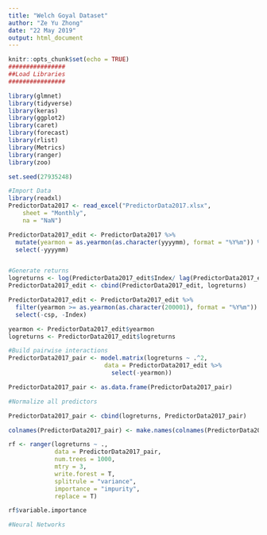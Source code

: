 ```yaml
---
title: "Welch Goyal Dataset"
author: "Ze Yu Zhong"
date: "22 May 2019"
output: html_document
---
```


```r
knitr::opts_chunk$set(echo = TRUE)
################
##Load Libraries
################

library(glmnet)
library(tidyverse)
library(keras)
library(ggplot2)
library(caret)
library(forecast)
library(rlist)
library(Metrics)
library(ranger)
library(zoo)

set.seed(27935248)

#Import Data
library(readxl)
PredictorData2017 <- read_excel("PredictorData2017.xlsx", 
    sheet = "Monthly", 
    na = "NaN")

PredictorData2017_edit <- PredictorData2017 %>%
  mutate(yearmon = as.yearmon(as.character(yyyymm), format = "%Y%m")) %>%
  select(-yyyymm)


#Generate returns
logreturns <- log(PredictorData2017_edit$Index/ lag(PredictorData2017_edit$Index, 1))
PredictorData2017_edit <- cbind(PredictorData2017_edit, logreturns)

PredictorData2017_edit <- PredictorData2017_edit %>%
  filter(yearmon >= as.yearmon(as.character(200001), format = "%Y%m")) %>%
  select(-csp, -Index)

yearmon <- PredictorData2017_edit$yearmon
logreturns <- PredictorData2017_edit$logreturns

#Build pairwise interactions
PredictorData2017_pair <- model.matrix(logreturns ~ .^2, 
                           data = PredictorData2017_edit %>%
                             select(-yearmon))

PredictorData2017_pair <- as.data.frame(PredictorData2017_pair)

#Normalize all predictors

PredictorData2017_pair <- cbind(logreturns, PredictorData2017_pair)

colnames(PredictorData2017_pair) <- make.names(colnames(PredictorData2017_pair))
```

```r
rf <- ranger(logreturns ~ ., 
             data = PredictorData2017_pair,
             num.trees = 1000, 
             mtry = 3,
             write.forest = T,
             splitrule = "variance",
             importance = "impurity",
             replace = T)

rf$variable.importance
```

```r
#Neural Networks

```



